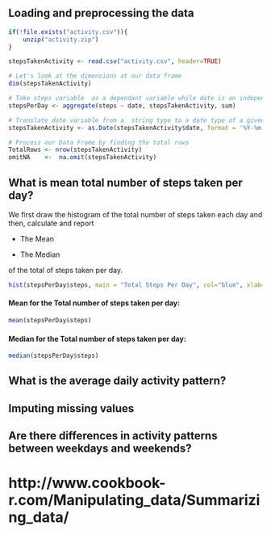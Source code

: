 ## Loading and preprocessing the data
```{r, echo=TRUE}

if(!file.exists("activity.csv")){
    unzip("activity.zip") 
}

stepsTakenActivity <- read.csv("activity.csv", header=TRUE)

# Let's look at the dimensions at our data frame
dim(stepsTakenActivity)

# Take steps variable  as a dependant variable while date is an independane variable
stepsPerDay <- aggregate(steps ~ date, stepsTakenActivity, sum)

# Translate date variable from a  string type to a date type of a given format
stepsTakenActivity <- as.Date(stepsTakenActivity$date, format = '%Y-%m-%d')

# Process our Data Frame by finding the total rows 
TotalRows <- nrow(stepsTakenActivity)
omitNA    <-  na.omit(stepsTakenActivity)

```

## What is mean total number of steps taken per day?
We first draw the histogram of the total number of steps taken each day and then,
calculate and report

*  The Mean

*  The Median

of the total of steps taken per day.

```{r, echo=TRUE}
hist(stepsPerDay$steps, main = "Total Steps Per Day", col="blue", xlab="Number of Steps")
```

####  Mean for the Total number of steps taken per day:
```{r, echo=TRUE}
mean(stepsPerDay$steps)

```

####  Median for the Total number of steps taken per day:
```{r, echo=TRUE}
median(stepsPerDay$steps)

```

## What is the average daily activity pattern?



## Imputing missing values



## Are there differences in activity patterns between weekdays and weekends?


# http://www.cookbook-r.com/Manipulating_data/Summarizing_data/

